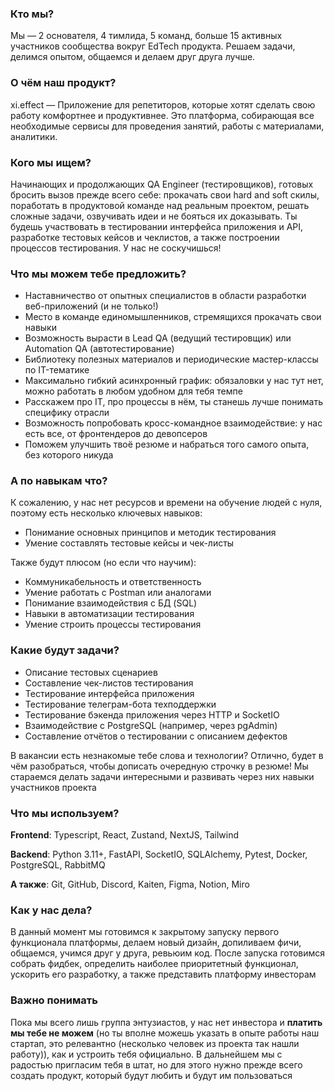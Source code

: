 ### Кто мы?

Мы — 2 основателя, 4 тимлида, 5 команд, больше 15 активных участников сообщества вокруг EdTech продукта. Решаем задачи, делимся опытом, общаемся и делаем друг друга лучше.

### О чём наш продукт?

xi.effect — Приложение для репетиторов, которые хотят сделать свою работу комфортнее и продуктивнее. Это платформа, собирающая все необходимые сервисы для проведения занятий, работы с материалами, аналитики.

### Кого мы ищем?

Начинающих и продолжающих QA Engineer (тестировщиков), готовых бросить вызов прежде всего себе: прокачать свои hard and soft скилы, поработать в продуктовой команде над реальным проектом, решать сложные задачи, озвучивать идеи и не бояться их доказывать. Ты будешь участвовать в тестировании интерфейса приложения и API, разработке тестовых кейсов и чеклистов, а также построении процессов тестирования. У нас не соскучишься!

### Что мы можем тебе предложить?

- Наставничество от опытных специалистов в области разработки веб-приложений (и не только!)
- Место в команде единомышленников, стремящихся прокачать свои навыки
- Возможность вырасти в Lead QA (ведущий тестировщик) или Automation QA (автотестирование)
- Библиотеку полезных материалов и периодические мастер-классы по IT-тематике
- Максимально гибкий асинхронный график: обязаловки у нас тут нет, можно работать в любом удобном для тебя темпе
- Расскажем про IT, про процессы в нём, ты станешь лучше понимать специфику отрасли
- Возможность попробовать кросс-командное взаимодействие: у нас есть все, от фронтендеров до девопсеров
- Поможем улучшить твоё резюме и набраться того самого опыта, без которого никуда

### А по навыкам что?

К сожалению, у нас нет ресурсов и времени на обучение людей с нуля, поэтому есть несколько ключевых навыков:

- Понимание основных принципов и методик тестирования
- Умение составлять тестовые кейсы и чек-листы

Также будут плюсом (но если что научим):

- Коммуникабельность и ответственность
- Умение работать с Postman или аналогами
- Понимание взаимодействия с БД (SQL)
- Навыки в автоматизации тестирования
- Умение строить процессы тестирования

### Какие будут задачи?

- Описание тестовых сценариев
- Составление чек-листов тестирования
- Тестирование интерфейса приложения
- Тестирование телеграм-бота техподдержки
- Тестирование бэкенда приложения через HTTP и SocketIO
- Взаимодействие с PostgreSQL (например, через pgAdmin)
- Составление отчётов о тестировании с описанием дефектов

В вакансии есть незнакомые тебе слова и технологии? Отлично, будет в чём разобраться, чтобы дописать очередную строчку в резюме! Мы стараемся делать задачи интересными и развивать через них навыки участников проекта

### Что мы используем?

**Frontend**: Typescript, React, Zustand, NextJS, Tailwind

**Backend**: Python 3.11+, FastAPI, SocketIO, SQLAlchemy, Pytest, Docker, PostgreSQL, RabbitMQ

**А также**: Git, GitHub, Discord, Kaiten, Figma, Notion, Miro

### Как у нас дела?

В данный момент мы готовимся к закрытому запуску первого функционала платформы, делаем новый дизайн, допиливаем фичи, общаемся, учимся друг у друга, ревьюим код. После запуска готовимся собрать фидбек, определить наиболее приоритетный функционал, ускорить его разработку, а также представить платформу инвесторам

### Важно понимать

Пока мы всего лишь группа энтузиастов, у нас нет инвестора и **платить мы тебе не можем** (но ты вполне можешь указать в опыте работы наш стартап, это релевантно (несколько человек из проекта так нашли работу)), как и устроить тебя официально. В дальнейшем мы с радостью пригласим тебя в штат, но для этого нужно прежде всего создать продукт, который будут любить и будут им пользоваться
